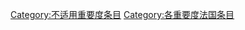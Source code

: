 {{catmore1|[[Wikipedia:法国专题|Wikipedia:法国专题]]}}
{{Articles by Importance|topic=法国|project=法国|format=toc}}
{{CategoryTOC}}
{{emptycat}}
[[Category:不适用重要度条目|Category:不适用重要度条目]]
[[Category:各重要度法国条目|Category:各重要度法国条目]]